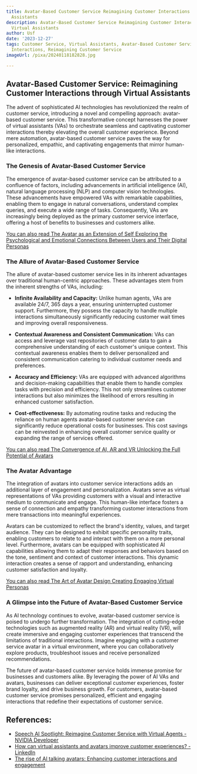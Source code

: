 ```yaml
---
title: Avatar-Based Customer Service Reimagining Customer Interactions Through Virtual
  Assistants
description: Avatar-Based Customer Service Reimagining Customer Interactions Through
  Virtual Assistants
author: Usf
date: '2023-12-27'
tags: Customer Service, Virtual Assistants, Avatar-Based Customer Service, Customer
  Interactions, Reimagining Customer Service
imageUrl: /pixa/20240118182828.jpg

---
```

##  Avatar-Based Customer Service: Reimagining Customer Interactions through Virtual Assistants

The advent of sophisticated AI technologies has revolutionized the realm of customer service,  introducing a novel and compelling approach: avatar-based  customer service. This transformative concept harnesses  the power of virtual assistants  (VAs) to  orchestrate  seamless and captivating customer interactions thereby elevating  the overall customer experience. Beyond mere automation, avatar-based customer service paves the way for personalized, empathic,  and captivating engagements that mirror human-like  interactions.

### The Genesis of Avatar-Based Customer  Service

The emergence of avatar-based customer service can be attributed to a confluence of factors, including advancements in artificial intelligence (AI), natural language processing (NLP) and computer vision technologies. These advancements have empowered VAs with remarkable capabilities, enabling them to engage in natural  conversations, understand complex queries, and execute a  wide range of tasks. Consequently, VAs  are increasingly being deployed as  the primary customer service interface, offering a host of benefits to businesses and customers alike.

[You  can  also read The Avatar  as  an Extension of Self  Exploring the Psychological and  Emotional Connections Between Users and Their Digital Personas](The%20Avatar%20as%20an%20Extension%20of%20Self%20Exploring%20the%20Psychological%20and%20Emotional%20Connections%20Between%20Users%20and%20Their%20Digital%20Personas)


### The Allure of Avatar-Based Customer Service

The allure of avatar-based  customer  service lies  in its inherent advantages over traditional human-centric approaches. These  advantages stem from the inherent strengths of VAs, including:

* **Infinite Availability and Capacity:** Unlike human  agents, VAs are available 24/7, 365 days  a  year, ensuring uninterrupted  customer support. Furthermore,  they possess the capacity to handle multiple interactions simultaneously significantly reducing customer wait times and improving  overall responsiveness.

* **Contextual Awareness and Consistent Communication:**  VAs can access and leverage vast repositories of customer data  to gain a comprehensive  understanding of each customer's unique context. This  contextual awareness enables  them to deliver personalized and consistent communication catering to  individual  customer needs and preferences.

* **Accuracy  and Efficiency:** VAs  are equipped with advanced algorithms and decision-making capabilities that enable them to handle complex tasks with precision and efficiency. This not only streamlines customer interactions but also minimizes the likelihood of errors resulting in enhanced customer satisfaction.

* **Cost-effectiveness:** By automating routine tasks and  reducing the reliance on human agents avatar-based customer service can significantly reduce operational costs for businesses. This cost savings can be reinvested in  enhancing  overall customer service quality or  expanding the range of services offered.

[You can also read The Convergence of  AI, AR and VR Unlocking  the Full Potential of Avatars](The%20Convergence%20of%20AI%2C%20AR%2C%20and%20VR%20Unlocking%20the%20Full%20Potential%20of%20Avatars)


### The Avatar Advantage

The  integration of avatars into customer service interactions adds an additional layer of engagement and personalization. Avatars serve as virtual representations  of VAs providing customers with a visual and interactive medium to communicate and engage.  This human-like interface fosters a sense of connection and  empathy transforming customer interactions from mere transactions into meaningful experiences.

Avatars can be  customized to reflect  the brand's identity, values, and target  audience. They can be designed  to exhibit specific personality traits, enabling customers to relate to and interact with them on a more personal level. Furthermore, avatars can be equipped with sophisticated  AI capabilities allowing them to adapt  their responses and behaviors based on the  tone, sentiment and context of customer interactions. This dynamic interaction creates a sense of rapport and understanding, enhancing customer satisfaction and loyalty.

[You can also read The Art of Avatar Design Creating Engaging Virtual Personas](The%20Art%20of%20Avatar%20Design%20Creating%20Engaging%20Virtual%20Personas)


###  A Glimpse into the Future  of Avatar-Based Customer Service

As AI technology continues to  evolve, avatar-based customer service is poised to undergo further transformation. The integration of cutting-edge technologies such as augmented reality (AR)  and virtual reality (VR), will create immersive and  engaging customer experiences that transcend the limitations of traditional interactions. Imagine engaging with a customer service avatar in a virtual environment, where you can collaboratively  explore products, troubleshoot issues and receive personalized recommendations.

The future of avatar-based  customer service holds  immense promise for businesses and customers alike. By leveraging the power of AI VAs and avatars, businesses can deliver exceptional customer experiences, foster brand loyalty, and drive business growth. For customers, avatar-based customer service promises personalized, efficient and engaging interactions that redefine their expectations of customer service.

## References:
- [Speech AI Spotlight: Reimagine Customer Service with Virtual Agents - NVIDIA Developer](https://developer.nvidia.com/blog/speech-ai-spotlight-reimagine-customer-service-with-virtual-agents/)
- [How can virtual assistants and avatars improve customer experiences? - LinkedIn](https://www.linkedin.com/advice/1/how-can-virtual-assistants-avatars-improve)
- [The rise of AI talking avatars: Enhancing customer interactions and engagement](https://www.revenuemarketingalliance.com/ai-talking-avatars-customer-interactions-and-engagement/)
